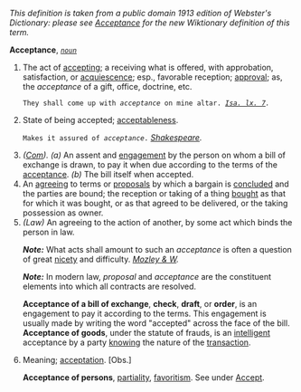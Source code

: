 ''This definition is taken from a public domain 1913 edition of Webster's Dictionary: please see [[Acceptance]] for the new Wiktionary definition of this term.''

'''Acceptance''', ''<code>[[noun (part of speech)|noun]]</code>''

<ol>
<li>The act of [[accepting]]; a receiving what is offered, with approbation, satisfaction, or [[acquiescence]]; esp., favorable reception; [[approval]]; as, the ''acceptance'' of a gift, office, doctrine, etc.

<code>They shall come up with ''acceptance'' on mine altar. ''[[Isa. lx. 7 (source)|Isa. lx. 7]].''</code>

<li> State of being accepted; [[acceptableness]].

<code>Makes it assured of ''acceptance''.</code> ''[[Shakespeare (source)|Shakespeare]].''

<li> ''([[Com (subject)|Com]]).'' ''(a)'' An assent and [[engagement]] by the person on whom a bill of exchange is drawn, to pay it when due according to the terms of the [[acceptance]]. ''(b)'' The bill itself when accepted.

<li> An [[agreeing]] to terms or [[proposals]] by which a bargain is [[concluded]] and the parties are bound; the reception or taking of a thing [[bought]] as that for which it was bought, or as that agreed to be delivered, or the taking possession as owner.

<li> ''(Law)'' An agreeing to the action of another, by some act which binds the person in law.

'''''Note:''''' What acts shall amount to such an ''acceptance'' is often a question of great [[nicety]] and difficulty. ''[[Mozley & W (source)|Mozley & W]].''

'''''Note:''''' In modern law, ''proposal'' and ''acceptance'' are the constituent elements into which all contracts are resolved.

'''Acceptance of a bill of exchange''', '''check''', '''draft''', or '''order''', is an engagement to pay it according to the terms. This engagement is usually made by writing the word "accepted" across the face of the bill. '''Acceptance of goods''', under the statute of frauds, is an [[intelligent]] acceptance by a party [[knowing]] the nature of the [[transaction]].

<li> Meaning; [[acceptation]]. [Obs.]

'''Acceptance of persons''', [[partiality]], [[favoritism]]. See under [[Accept]].
</ol>